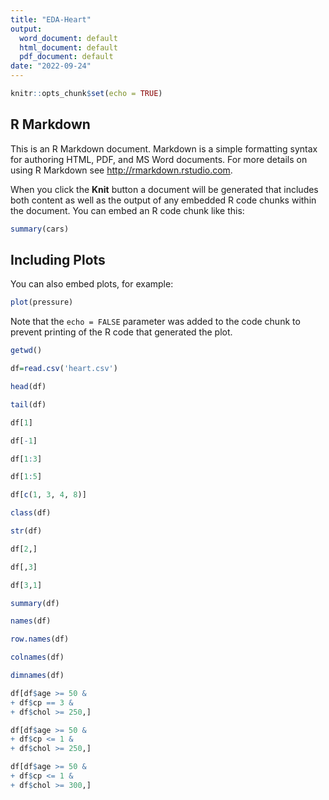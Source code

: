 ---
title: "EDA-Heart"
output:
  word_document: default
  html_document: default
  pdf_document: default
date: "2022-09-24"
---

```{r setup, include=FALSE}
knitr::opts_chunk$set(echo = TRUE)
```

## R Markdown

This is an R Markdown document. Markdown is a simple formatting syntax for authoring HTML, PDF, and MS Word documents. For more details on using R Markdown see <http://rmarkdown.rstudio.com>.

When you click the **Knit** button a document will be generated that includes both content as well as the output of any embedded R code chunks within the document. You can embed an R code chunk like this:

```{r cars}
summary(cars)
```

## Including Plots

You can also embed plots, for example:

```{r pressure, echo=FALSE}
plot(pressure)
```

Note that the `echo = FALSE` parameter was added to the code chunk to prevent printing of the R code that generated the plot.


```{r}
getwd()
```

```{r}
df=read.csv('heart.csv')
```

```{r}
head(df)
```

```{r}
tail(df)
```

```{r}
df[1]
```

```{r}
df[-1]
```

```{r}
df[1:3]
```

```{r}
df[1:5]
```

```{r}
df[c(1, 3, 4, 8)]
```

```{r}
class(df)
```

```{r}
str(df)
```

```{r}
df[2,]
```

```{r}
df[,3]
```

```{r}
df[3,1]
```

```{r}
summary(df)
```

```{r}
names(df)
```

```{r}
row.names(df)
```

```{r}
colnames(df)
```

```{r}
dimnames(df)
```

```{r}
df[df$age >= 50 &
+ df$cp == 3 &
+ df$chol >= 250,]
```

```{r}
df[df$age >= 50 &
+ df$cp <= 1 &
+ df$chol >= 250,]
```

```{r}
df[df$age >= 50 &
+ df$cp <= 1 &
+ df$chol >= 300,]
```

```{r}

```

